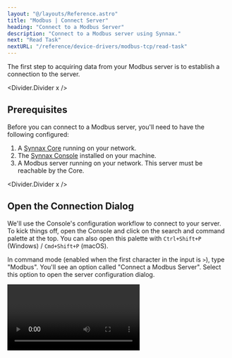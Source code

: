 ```yaml
---
layout: "@/layouts/Reference.astro"
title: "Modbus | Connect Server"
heading: "Connect to a Modbus Server"
description: "Connect to a Modbus server using Synnax."
next: "Read Task"
nextURL: "/reference/device-drivers/modbus-tcp/read-task"
---
```



The first step to acquiring data from your Modbus server is to establish a connection to
the server.

<Divider.Divider x />

## Prerequisites

Before you can connect to a Modbus server, you'll need to have the following configured:

1. A [Synnax Core](/reference/cluster/quick-start) running on your network.
2. The [Synnax Console](/reference/console/get-started) installed on your machine.
3. A Modbus server running on your network. This server must be reachable by the Core.

<Divider.Divider x />

## <StepText level="h2" step={1}> Open the Connection Dialog </StepText>

We'll use the Console's configuration workflow to connect to your server. To kick things
off, open the Console and click on the search and command palette at the top. You can
also open this palette with `Ctrl+Shift+P` (Windows) / `Cmd+Shift+P` (macOS).

In command mode (enabled when the first character in the input is `>`), type "Modbus".
You'll see an option called "Connect a Modbus Server". Select this option to open the
server configuration dialog.

<Video client:only="react" id="device-drivers/modbus-tcp/connect-server/open-modal" />

<Divider.Divider x />

## <StepText level="h2" step={2}> Configure the Connection </StepText>

The dialog will prompt you to enter the connection parameters to your server. Here's a
reference for each of the fields you'll need to fill:

<Table>
  <thead>
    <tr>
      <th>Field</th>
      <th>Description</th>
    </tr>
  </thead>
  <tbody>
    <tr>
      <td>Name</td>
      <td>
        A name for your Modbus server. We'll use this to identify and manage the server
        in the Console.
      </td>
    </tr>
    <tr>
      <td>Connect From</td>
      <td>The Synnax driver that will connect to the Modbus server.</td>
    </tr>
    <tr>
      <td>Host</td>
      <td>
        The IP address or hostname of your Modbus server. This should be its reachable
        address on the network (e.g., `192.168.1.100` or `localhost`).
      </td>
    </tr>
    <tr>
      <td>Port</td>
      <td>The TCP port for the Modbus server.</td>
    </tr>
    <tr>
      <td>Swap Bytes</td>
      <td>
        Enable byte swapping for 16-bit values. This is used to handle different
        endianness between the server and Synnax. Only applicable for register types
        (holding registers and input registers).
      </td>
    </tr>
    <tr>
      <td>Swap Words</td>
      <td>
        Enable word swapping for 32-bit and 64-bit values. This reorders 16-bit words
        within multi-register values to handle different word ordering conventions. Only
        applicable for 32-bit and 64-bit data types in registers.
      </td>
    </tr>
  </tbody>
</Table>

<Divider.Divider x />

## <StepText level="h2" step={3}> Save the Connection </StepText>

You can use the "Connect" button to verify that the server is reachable from the Core.
When you are ready to connect the server, click "Connect". The connection will be saved
and you can now create read and write tasks for this server.

<Video client:only="react" id="device-drivers/modbus-tcp/connect-server/save" />
